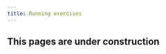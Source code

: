 ```yaml
---
title: Running exercises
---
```


::: {.callout-caution }
## This pages are under construction

:::
